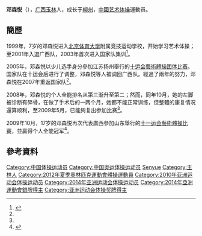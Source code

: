 {{Infobox Gymnast
|gymnastname    = 邓森悦
|image          = 
|imagesize      =
|caption        = 
|fullname       = 
|nickname       =  
|country        = {{CHN}}
|formercountry  = 
|hometown       =
|birthdate      = {{birth_date_and_age|1992|2|5}}<ref name="伦敦奥运">{{cite web|title=2012伦敦奥运会中国体育代表团成员名录 - 邓森悦|url=http://2012teamchina.olympic.cn/index.php/personview/persons/15999|access-date=2012-07-27|archive-date=2012-08-15|archive-url=https://web.archive.org/web/20120815042137/http://2012teamchina.olympic.cn/index.php/personview/persons/15999|dead-url=no}}{{zh-cn}}</ref>
|birthplace     = {{CHN}}[[广西|广西]][[玉林市|玉林市]]
|deathdate      =
|deathplace     =
|height         = {{height|m=1.60}}<ref name="伦敦奥运"/>
|weight         = {{weight|kg=43}}<ref name="伦敦奥运"/>
|discipline     = 女子[[艺术体操|艺术体操]]
|level          =
|natlteam       =
|club           =
|gym            =
|collegeteam    =
|headcoach      = [[严韵文|严韵文]]、[[孙丹|孙丹]]
|assistcoach    =
|formercoach    =
|choreographer  =
|music          =
|eponymousskills= 
|retired        =
|medaltemplates = <!-- see [[Template:MedalRelatedTemplates|Template:MedalRelatedTemplates]] -->
{{MedalSport|女子[[艺术体操|艺术体操]]}}
}}
'''邓森悦'''（{{bd|1992年|2月5日|catIdx=Deng Senyue}}），[[广西|广西]][[玉林|玉林]]人，成长于[[柳州|柳州]]，[[中國|中國]][[艺术体操|艺术体操]]運動员。

==簡歷==
1999年，7岁的邓森悦进入[[北京体育大学|北京体育大学]]附属竞技运动学校，开始学习艺术体操；至2001年入選广西队，2003年首次进入国家队集训<ref name="南国早报">{{cite news|title=艺体新一姐成长经历 邓森悦如何破茧成蝶|url=http://sports.sohu.com/20091114/n268205196.shtml|newspaper=广西新闻网-南国早报|date=2009-11-14|accessdate=2012-07-15|archive-date=2020-12-03|archive-url=https://web.archive.org/web/20201203224711/https://sports.sohu.com/20091114/n268205196.shtml|dead-url=no}}</ref>。

2005年，邓森悦以少儿选手身分參加江苏扬州舉行的[[中华人民共和国第十届运动会|十运会]][[中華人民共和國第十屆全運會藝術體操比賽|藝術體操团体比赛]]。国家队在十运会后进行了调整，邓森悦等人被调回广西队。經過了兩年的努力，邓森悦在2007年重返国家队<ref name="南国早报"/>。

2008年，邓森悦的个人全能排名从第三渐升至第二；然而，同年10月，她的左脚被诊断有碎骨，在做了手术后的一两个月，她都不能正常训练，但整體的康复情况還算顺利，至2009年5月，已能夠复出参加比赛<ref name="南国早报"/>。

2009年10月，17岁的邓森悦再次代表廣西參加山东舉行的[[中华人民共和国第十一届运动会|十一运会]][[中華人民共和國第十一屆全運會藝術體操比賽|藝術體操比賽]]，並贏得个人全能冠军<ref>{{cite news|title="艺体精灵"邓森悦获十一运艺体个人全能冠军|url=http://sports.qq.com/a/20091020/000016.htm|newspaper=中国新闻网|date=2009-10-20}}</ref>。

==參考資料==
{{Reflist}}

{{DEFAULTSORT:Deng Senyue}}
[[Category:中国体操运动员|Category:中国体操运动员]]
[[Category:中国奥运体操运动员|Category:中国奥运体操运动员]]
[[Category:邓姓|Senyue]]
[[Category:玉林人|Category:玉林人]]
[[Category:2012年夏季奧林匹克運動會體操運動員|Category:2012年夏季奧林匹克運動會體操運動員]]
[[Category:2010年亚洲运动会体操运动员|Category:2010年亚洲运动会体操运动员]]
[[Category:2014年亚洲运动会体操运动员|Category:2014年亚洲运动会体操运动员]]
[[Category:2014年亞洲運動會銀牌得主|Category:2014年亞洲運動會銀牌得主]]
[[Category:亚洲运动会体操奖牌得主|Category:亚洲运动会体操奖牌得主]]